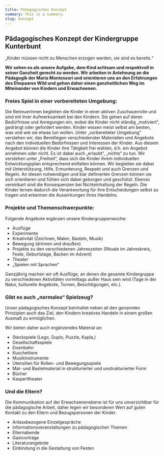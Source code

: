 ```yaml
---
title: Pädagogisches Konzept
summary: This is a summary.
slug: konzept
---
```

## Pädagogisches Konzept der Kindergruppe Kunterbunt

„Kinder müssen nicht zu Menschen erzogen werden, sie sind es bereits.“

**Wir sehen es als unsere Aufgabe, dem Kind achtsam und respektvoll in seiner Ganzheit gerecht zu werden. Wir arbeiten in Anlehnung an die Pädagogik der Maria Montessori und orientieren uns an den Erfahrungen des Ehepaares Wild und gehen daher einen ganzheitlichen Weg im Miteinander von Kindern und Erwachsenen.**

### Freies Spiel in einer vorbereiteten Umgebung:

Die BetreuerInnen begleiten die Kinder in einer aktiven Zuschauerrolle und sind mit ihrer Aufmerksamkeit bei den Kindern. Sie gehen auf deren Bedürfnisse und Anregungen ein, wobei die Kinder nicht ständig „motiviert“, gedrängt oder gefordert werden. Kinder wissen meist selbst am besten, was und wie sie etwas tun wollen. Unter „vorbereiteter Umgebung“ verstehen wir, das Bereitlegen verschiedenster Materialien und Angebote nach den individuellen Bedürfnissen und Interessen der Kinder. Aus diesem Angebot können die Kinder ihre Tätigkeit frei wählen, d.h. ein Angebot annehmen oder nicht. Es ist dabei auch „erlaubt“, „nichts“ zu tun. Wir verstehen unter „Freiheit“, dass sich die Kinder ihrem individuellen Entwicklungsplan entsprechend entfalten können. Wir begleiten sie dabei mit Unterstützung, Hilfe, Ermunterung, Respekt und auch Grenzen und Regeln. An diesen notwendigen und klar definierten Grenzen können sie sich orientieren und fühlen sich dabei geborgen und geschützt. Ebenso vereinbart sind die Konsequenzen bei Nichteinhaltung der Regeln. Die Kinder lernen dadurch die Verantwortung für ihre Entscheidungen selbst zu tragen und erkennen die Auswirkungen ihres Handelns.

### Projekte und Themenschwerpunkte:

Folgende Angebote ergänzen unsere Kindergruppenwoche:

* Ausflüge
* Experimente
* Kreativität (Zeichnen, Malen, Basteln, Musik)
* Bewegung (drinnen und draußen)
* Projekte zu den verschiedenen Jahreszeiten (Rituale im Jahreskreis, Feste, Geburtstage, Backen im Advent)
* Theater
* „Spielen mit Sprachen“

Ganzjährig machen wir oft Ausflüge, an denen die gesamte Kindergruppe zu verschiedenen Aktivitäten vormittags außer Haus sein wird (Tage in der Natur, kulturelle Angebote, Turnen, Besichtigungen, etc.).

### Gibt es auch „normales“ Spielzeug?

Unser pädagogisches Konzept beinhaltet neben all den genannten Prinzipien auch das Ziel, den Kindern kreatives Handeln in einem großen Ausmaß zu ermöglichen.

Wir bieten daher auch ergänzendes Material an:

* Steckspiele (Lego, Duplo, Puzzle, Kapla,)
* Gesellschaftsspiele
* Eisenbahn
* Kuscheltiere
* Musikinstrumente
* Utensilien für Rollen- und Bewegungsspiele
* Mal- und Bastelmaterial in strukturierter und unstrukturierter Form
* Bücher
* Kasperltheater

### Und die Eltern?

Die Kommunikation auf der Erwachsenenebene ist für uns unverzichtbar für die pädagogische Arbeit, daher legen wir besonderen Wert auf guten Kontakt zu den Eltern und Bezugspersonen der Kinder.

* Anlassbezogene Einzelgespräche
* Informationsveranstaltungen zu pädagogischen Themen
* Elternabende
* Gastvorträge
* Literaturangebote
* Einbindung in die Gestaltung von Festen
